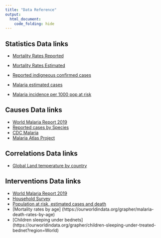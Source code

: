 ```yaml
---
title: "Data Reference"
output:
  html_document:
    code_folding: hide
---
```


<style type="text/css">

h1.title {
  
  text-align: center
}

</style>



## Statistics Data links

* [Mortality Rates Reported](https://apps.who.int/gho/athena/data/GHO/MALARIA001.html?profile=ztable&filter=COUNTRY:*)


* [Mortality Rates Estimated](https://apps.who.int/gho/athena/data/GHO/MALARIA003.html?profile=ztable&filter=COUNTRY:*)


* [Reported indigneous confirmed cases](https://apps.who.int/gho/athena/data/GHO/WHS3_48.html?profile=ztable&filter=COUNTRY:*)


* [Malaria estimated cases](https://apps.who.int/gho/athena/data/GHO/MALARIA002.html?profile=ztable&filter=COUNTRY:*)


* [Malaria incidence per 1000 pop at risk](https://apps.who.int/gho/athena/data/GHO/SDGMALARIA.html?profile=ztable&filter=COUNTRY:*;REGION:*)



## Causes Data links
* [World Malaria Report 2019](https://www.who.int/publications/i/item/9789241565721)
* [Reported cases by Species](data/reported_cases_by_species.xls)
* [CDC Malaria](https://www.cdc.gov/malaria/about/biology/index.html#tabs-1-6)
* [Malaria Atlas Project](https://cran.r-project.org/web/packages/malariaAtlas/vignettes/overview.html)

## Correlations Data links
* [Global Land temperature by country](data/GlobalLandTemperaturesByCountry.csv)

## Interventions Data links
* [World Malaria Report 2019](https://www.who.int/publications/i/item/9789241565721)
* [Household Survey](data/household_survey_STAT.xls)
* [Population at risk, estimated cases and death](data/population_at_risk_estimated_cases_deaths.xls)
* [Mortality rates by age] (https://ourworldindata.org/grapher/malaria-death-rates-by-age)
* [Children sleeping under bednets] (https://ourworldindata.org/grapher/children-sleeping-under-treated-bednet?region=World)



